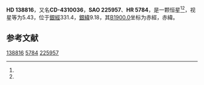{{Starbox begin
| name = HD 138816
}}
{{Starbox observe
| epoch = [[J2000.0|J2000.0]]
| constell = {{星座名待查}}<ref name=SIMBAD>{{cite web
 | url=http://simbad.u-strasbg.fr/simbad/sim-id?Ident=HR+5784
 | title =Pulsating variable Star
 | publisher=Centre de Données astronomiques de Strasbourg
 | work=SIMBAD
 | accessdate=2012-07-13}}</ref><ref name=DATA>{{cite web
 | url=http://vizier.u-strasbg.fr/viz-bin/VizieR-5?-out.add=.&-source=5050&-corr=PK=HR&-out.max=9999&HR=5784
 | title=VizieR Detailed Page
 | accessdate=2012-07-13
 | archive-date=2016-03-05
 | archive-url=https://web.archive.org/web/20160305192636/http://vizier.u-strasbg.fr/viz-bin/VizieR-5?-out.add=.&-source=5050&-corr=PK=HR&-out.max=9999&HR=5784
 | dead-url=no
 }}</ref>
| 星官 = 
| ra = {{RA|15|36|12.1}}<ref name=SIMBAD /><ref name=DATA />
| dec = {{DEC|-44|23|49}}<ref name=SIMBAD /><ref name=DATA />
| appmag_v = 5.43<ref name=SIMBAD /><ref name=DATA />
}}
{{Starbox character
| class = K4-5III<ref name=SIMBAD /><ref name=DATA />
| b-v = 1.5<ref name=SIMBAD /><ref name=DATA />
| u-b = 1.82<ref name=SIMBAD /><ref name=DATA />
| r-i = <ref name=SIMBAD /><ref name=DATA />
| variable = 
}}
{{Starbox astrometry
| radial_v = 1.82
| prop_mo_ra = -19
| parallax = 0.017
| p_error = 
}}
{{Starbox catalog
| names =CD-4310036，[[SAO星表|SAO]] 225957，[[HD星表|HD]] 138816，[[HR星表|HR]] 5784}}
{{Starbox reference |Simbad=HR+5784}}
{{Starbox end}}

'''HD 138816'''，又名'''CD-4310036'''，'''SAO 225957'''、'''HR 5784'''，是一颗恒星<ref name=SIMBAD /><ref name=DATA />，视星等为5.43，位于[[銀道座標系|銀經]]331.4，[[銀道座標系|銀緯]]9.18，其[[B1900.0|B1900.0]]坐标为赤經{{RA|15|29|20.9}}，赤緯{{DEC|-44|9.18|42}}。

== 参考文献 ==
{{reflist}}

{{star-stub}}

[[Category:HD和HDE天體|138816]]
[[Category:HR天體|5784]]
[[Category:SAO天體|225957]]